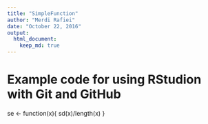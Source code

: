 ```yaml
---
title: "SimpleFunction"
author: "Merdi Rafiei"
date: "October 22, 2016"
output: 
  html_document:
    keep_md: true
---
```


# Example code for using RStudion with Git and GitHub

se <- function(x){
  sd(x)/length(x)
}